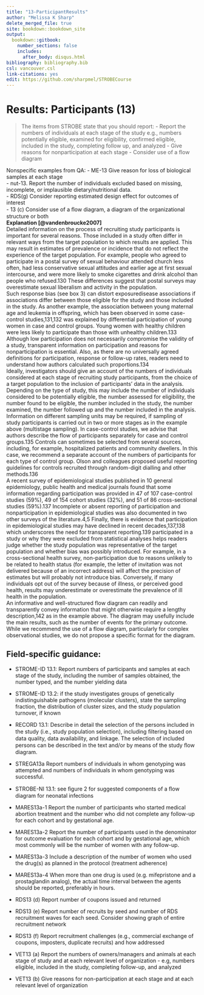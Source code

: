 ---
title: "13-ParticipantResults"
author: "Melissa K Sharp"
delete_merged_file: true
site: bookdown::bookdown_site
output:
  bookdown::gitbook:
    number_sections: false 
    includes: 
      after_body: disqus.html
bibliography: bibliography.bib
csl: vancouver.csl
link-citations: yes
edit: https://github.com/sharpmel/STROBECourse
---

# Results: Participants (13)
> The items from STROBE state that you should report: 
-	Report the numbers of individuals at each stage of the study e.g., numbers potentially eligible, examined for eligibility, confirmed eligible, included in the study, completing follow up, and analyzed
-	Give reasons for nonparticipation at each stage
-	Consider use of a flow diagram

Nonspecific examples from QA:
- ME-13 Give reason for loss of biological samples at each stage   
- nut-13. Report the number of individuals excluded based on missing, incomplete, or implausible dietary/nutritional data.  
- RDS(g) Consider reporting estimated design effect for outcomes of interest  
- 13 (c) Consider use of a ﬂow diagram, a diagram of the organizational structure or both  
**Explanation [@vandenbroucke2007]**</br>
Detailed information on the process of recruiting study participants is important for several reasons. Those included
in a study often differ in relevant ways from the target population to which results are applied. This may result in
estimates of prevalence or incidence that do not reflect the experience of the target population. For example, people who agreed to participate in a postal survey of sexual behaviour attended church less often, had less conservative sexual attitudes and earlier age at first sexual intercourse, and were more likely to smoke cigarettes and drink alcohol than people who refused.130 These differences suggest that postal surveys may overestimate sexual liberalism and activity in the population.
</br>
Such response bias (see box 3) can distort exposuredisease associations if associations differ between those eligible
for the study and those included in the study. As another example, the association between young maternal age and
leukemia in offspring, which has been observed in some case-control studies,131,132 was explained by differential participation of young women in case and control groups. Young women with healthy children were less likely to participate
than those with unhealthy children.133 Although low participation does not necessarily compromise the validity of a study, transparent information on participation and reasons for nonparticipation is essential. Also, as there are no universally
agreed definitions for participation, response or follow-up rates, readers need to understand how authors calculated
such proportions.134
</br>
Ideally, investigators should give an account of the numbers of individuals considered at each stage of recruiting study
participants, from the choice of a target population to the inclusion of participants’ data in the analysis. Depending on the type of study, this may include the number of individuals considered to be potentially eligible, the number assessed for eligibility, the number found to be eligible, the number included in the study, the number examined, the number followed up and the number included in the analysis. Information on different sampling units may be required, if sampling of study participants is carried out in two or more stages as in the example above (multistage sampling). In case-control studies, we advise that authors describe the flow of participants separately for case and control groups.135 Controls can sometimes be selected from several sources, including, for example, hospitalized patients and community dwellers. In this case, we recommend a separate account of the numbers of participants for each type of control group. Olson and colleagues proposed useful reporting guidelines for controls recruited through random-digit dialling and other methods.136
</br>
A recent survey of epidemiological studies published in 10 general epidemiology, public health and medical journals found that some information regarding participation was provided in 47 of 107 case-control studies (59%), 49 of 154
cohort studies (32%), and 51 of 86 cross-sectional studies (59%).137 Incomplete or absent reporting of participation and
nonparticipation in epidemiological studies was also documented in two other surveys of the literature.4,5 Finally, there is evidence that participation in epidemiological studies may have declined in recent decades,137,138 which underscores the
need for transparent reporting.139 participated in a study or why they were excluded from statistical analyses helps readers judge whether the study population was representative of the target population and whether bias was possibly introduced. For example, in a cross-sectional health survey, non-participation due to reasons unlikely to be related to health status (for example, the letter of invitation was not delivered because of an incorrect address) will affect the precision of estimates but will probably not introduce bias. Conversely, if many individuals opt out of the survey because of illness, or perceived good health, results may underestimate or overestimate the prevalence of ill health in the population.
</br>
An informative and well-structured flow diagram can readily and transparently convey information that might otherwise
require a lengthy description,142 as in the example above. The diagram may usefully include the main results,
such as the number of events for the primary outcome. While we recommend the use of a flow diagram, particularly for
complex observational studies, we do not propose a specific format for the diagram.


<h2> Field-specific guidance:</h2>
- STROME-ID 13.1: Report numbers of participants and samples at each stage of the study, including the number of samples obtained, the number typed, and the number yielding data  
- STROME-ID 13.2: if the study investigates groups of genetically indistinguishable pathogens (molecular clusters), state the sampling fraction, the distribution of cluster sizes, and the study population turnover, if known  

- RECORD 13.1: Describe in detail the selection of the persons included in the study (i.e., study population selection), including ﬁltering based on data quality, data availability, and linkage. The selection of included persons can be described in the text and/or by means of the study ﬂow diagram. 

- STREGA13a Report numbers of individuals in whom genotyping was attempted and numbers of individuals in whom genotyping was successful.  

- STROBE-NI 13.1: see ﬁgure 2 for suggested components of a ﬂow diagram for neonatal infections  

- MARES13a-1 Report the number of participants who started medical abortion treatment and the number who did not complete any follow-up for each cohort and by gestational age.  
- MARES13a-2 Report the number of participants used in the denominator for outcome evaluation for each cohort and by gestational age, which most commonly will be the number of women with any follow-up.  
- MARES13a-3 Include a description of the number of women who used the drug(s) as planned in the protocol (treatment adherence)  
- MARES13a-4 When more than one drug is used (e.g. mifepristone and a prostaglandin analog), the actual time interval between the agents should be reported, preferably in hours.  

- RDS13 (d) Report number of coupons issued and returned  
- RDS13 (e) Report number of recruits by seed and number of RDS recruitment waves for each seed. Consider showing graph of entire recruitment network  
- RDS13 (f) Report recruitment challenges (e.g., commercial exchange of coupons, imposters, duplicate recruits) and how addressed  

- VET13 (a) Report the numbers of owners/managers and animals at each stage of study and at each relevant level of organization - e.g, numbers eligible, included in the study, completing follow-up, and analyzed  
- VET13 (b) Give reasons for non-participation at each stage and at each relevant level of organization  